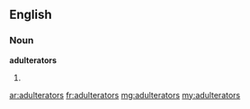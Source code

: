 ==English==

===Noun===
'''adulterators'''
# {{plural of|adulterator}}

[[ar:adulterators]]
[[fr:adulterators]]
[[mg:adulterators]]
[[my:adulterators]]